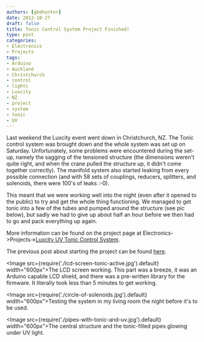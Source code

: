 ```yaml
---
authors: [gbmhunter]
date: 2012-10-27
draft: false
title: Tonic Control System Project Finished!
type: post
categories:
- Electronics
- Projects
tags:
- Arduino
- Auckland
- Christchurch
- control
- lights
- Luxcity
- NZ
- project
- system
- tonic
- UV
---
```


Last weekend the Luxcity event went down in Christchurch, NZ. The Tonic control system was brought down and the whole system was set up on Saturday. Unfortunately, some problems were encountered during the set-up, namely the sagging of the tensioned structure (the dimensions weren't quite right, and when the crane pulled the structure up, it didn't come together correctly). The manifold system also started leaking from every possible connection (and with 58 sets of couplings, reducers, splitters, and solenoids, there were 100's of leaks :-0).

This meant that we were working well into the night (even after it opened to the public) to try and get the whole thing functioning. We managed to get tonic into a few of the tubes and pumped around the structure (see pic below), but sadly we had to give up about half an hour before we then had to go and pack everything up again.

More information can be found on the project page at Electronics->Projects->[Luxcity UV Tonic Control System](/electronics/projects/luxcity-uv-tonic-control-system).

The previous post about starting the project can be found [here](/blog/2012/10-12-luxcity-uv-tonic-project-started/index.mdx).

<Image src={require('./lcd-screen-tonic-active.jpg').default} width="600px">The LCD screen working. This part was a breeze, it was an Arduino capable LCD shield, and there was a pre-written library for the firmware. It literally took less than 5 minutes to get working.</Image>

<Image src={require('./circle-of-solenoids.jpg').default} width="600px">Testing the system in my living room the night before it's to be used.</Image>

<Image src={require('./pipes-with-tonic-and-uv.jpg').default} width="600px">The central structure and the tonic-filled pipes glowing under UV light.</Image>
